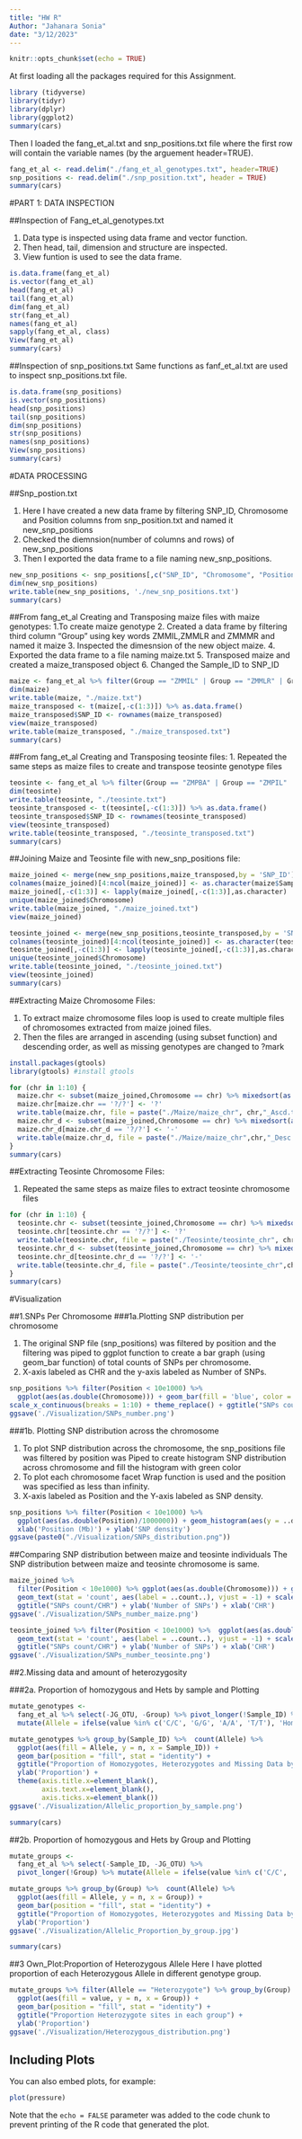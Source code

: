 ```yaml
---
title: "HW R"
Author: "Jahanara Sonia"
date: "3/12/2023"
---
```


```r
knitr::opts_chunk$set(echo = TRUE)
```

 
At first loading all the packages required for this Assignment.

```r
library (tidyverse)
library(tidyr)
library(dplyr)
library(ggplot2)
summary(cars)
```

Then I loaded the fang_et_al.txt and snp_positions.txt file where the first row will contain the variable names (by the arguement header=TRUE).
```r
fang_et_al <- read.delim("./fang_et_al_genotypes.txt", header=TRUE)
snp_positions <- read.delim("./snp_position.txt", header = TRUE)
summary(cars)
```

#PART 1: DATA INSPECTION

##Inspection of Fang_et_al_genotypes.txt

 1. Data type is inspected using data frame and vector function.
 2. Then head, tail, dimension and structure are inspected.
 3. View funtion is used to see the data frame.
 

```r
is.data.frame(fang_et_al)
is.vector(fang_et_al)
head(fang_et_al) 
tail(fang_et_al) 
dim(fang_et_al) 
str(fang_et_al) 
names(fang_et_al) 
sapply(fang_et_al, class) 
View(fang_et_al)
summary(cars)
```

##Inspection of snp_positions.txt
 Same functions as fanf_et_al.txt are used to inspect snp_positions.txt file.

```r
is.data.frame(snp_positions)
is.vector(snp_positions)
head(snp_positions) 
tail(snp_positions) 
dim(snp_positions) 
str(snp_positions) 
names(snp_positions) 
View(snp_positions)
summary(cars)
```
#DATA PROCESSING

##Snp_postion.txt

  1. Here I have created a new data frame by filtering SNP_ID, Chromosome and Position columns from snp_position.txt and named it new_snp_positions 
  2. Checked the diemnsion(number of columns and rows) of new_snp_positions
  3. Then I exported the data frame to a file naming new_snp_positions.

```r
new_snp_positions <- snp_positions[,c("SNP_ID", "Chromosome", "Position")] 
dim(new_snp_positions)
write.table(new_snp_positions, './new_snp_positions.txt')
summary(cars)
```

 
##From fang_et_al Creating and Transposing maize files with maize genotypes:
  1.To create maize genotype
  2. Created a data frame by filtering third column "Group" using key words ZMMIL,ZMMLR and ZMMMR and named it maize
  3. Inspected the dimesnsion of the new object maize.
  4. Exported the data frame to a file naming maize.txt
  5. Transposed maize and created a maize_transposed object
  6.  Changed the Sample_ID to SNP_ID

```r
maize <- fang_et_al %>% filter(Group == "ZMMIL" | Group == "ZMMLR" | Group == "ZMMMR")
dim(maize)
write.table(maize, "./maize.txt")
maize_transposed <- t(maize[,-c(1:3)]) %>% as.data.frame()
maize_transposed$SNP_ID <- rownames(maize_transposed)
view(maize_transposed)
write.table(maize_transposed, "./maize_transposed.txt")
summary(cars)
```

##From fang_et_al Creating and Transposing teosinte files:
 1. Repeated the same steps as maize files to create and transpose teosinte genotype files

```r
teosinte <- fang_et_al %>% filter(Group == "ZMPBA" | Group == "ZMPIL" | Group == "ZMPJA")
dim(teosinte)
write.table(teosinte, "./teosinte.txt")
teosinte_transposed <- t(teosinte[,-c(1:3)]) %>% as.data.frame()
teosinte_transposed$SNP_ID <- rownames(teosinte_transposed)
view(teosinte_transposed)
write.table(teosinte_transposed, "./teosinte_transposed.txt")
summary(cars)
```

##Joining Maize and Teosinte file with new_snp_positions file:

```r
maize_joined <- merge(new_snp_positions,maize_transposed,by = 'SNP_ID')
colnames(maize_joined)[4:ncol(maize_joined)] <- as.character(maize$Sample_ID)
maize_joined[,-c(1:3)] <- lapply(maize_joined[,-c(1:3)],as.character)
unique(maize_joined$Chromosome)
write.table(maize_joined, "./maize_joined.txt")
view(maize_joined)

teosinte_joined <- merge(new_snp_positions,teosinte_transposed,by = 'SNP_ID')
colnames(teosinte_joined)[4:ncol(teosinte_joined)] <- as.character(teosinte$Sample_ID)
teosinte_joined[,-c(1:3)] <- lapply(teosinte_joined[,-c(1:3)],as.character)
unique(teosinte_joined$Chromosome)
write.table(teosinte_joined, "./teosinte_joined.txt")
view(teosinte_joined)
summary(cars)
```

##Extracting Maize Chromosome Files: 

   1. To extract maize chromosome files loop is used to create multiple files of chromosomes extracted from maize joined files.
   2. Then the files are arranged in ascending (using subset function) and descending order, as well as missing genotypes are changed to ?mark 
    
```r
install.packages(gtools)
library(gtools) #install gtools

for (chr in 1:10) {
  maize.chr <- subset(maize_joined,Chromosome == chr) %>% mixedsort(as.character(maize_joined$Position)) #use gtools to make the position as increasing value 
  maize.chr[maize.chr == '?/?'] <- '?' 
  write.table(maize.chr, file = paste("./Maize/maize_chr", chr,"_Ascd.txt",sep = "")) 
  maize.chr_d <- subset(maize_joined,Chromosome == chr) %>% mixedsort(as.character(maize_joined$Position, decreasing = TRUE)) #use gtools to make the position as decreasing value
  maize.chr_d[maize.chr_d == '?/?'] <- '-'
  write.table(maize.chr_d, file = paste("./Maize/maize_chr",chr,"_Desc.txt",sep = ""))
}
summary(cars)
```

##Extracting Teosinte Chromosome Files:

1. Repeated the same steps as maize files to extract teosinte chromosome files

```r
for (chr in 1:10) {
  teosinte.chr <- subset(teosinte_joined,Chromosome == chr) %>% mixedsort(as.character(teosinte_joined$Position)) #use gtools to make the position as increasing value 
  teosinte.chr[teosinte.chr == '?/?'] <- '?' 
  write.table(teosinte.chr, file = paste("./Teosinte/teosinte_chr", chr,"_Ascd.txt",sep = "")) 
  teosinte.chr_d <- subset(teosinte_joined,Chromosome == chr) %>% mixedsort(as.character(teosinte_joined$Position, decreasing = TRUE)) #use gtools to make the position as decreasing value
  teosinte.chr_d[teosinte.chr_d == '?/?'] <- '-'
  write.table(teosinte.chr_d, file = paste("./Teosinte/teosinte_chr",chr,"_Desc.txt",sep = ""))
}
summary(cars)
```

#Visualization

##1.SNPs Per Chromosome
###1a.Plotting SNP distribution per chromosome

  1. The original SNP file (snp_positions) was filtered by position and the filtering was piped to ggplot function to create a bar graph (using geom_bar function) of total counts of SNPs per chromosome.
  2. X-axis labeled as CHR and the y-axis labeled as Number of SNPs.
  
```r
snp_positions %>% filter(Position < 10e1000) %>% 
  ggplot(aes(as.double(Chromosome))) + geom_bar(fill = 'blue', color = 'green') + geom_text(stat = 'count', aes(label = ..count..), vjust = -1) +
scale_x_continuous(breaks = 1:10) + theme_replace() + ggtitle("SNPs count/CHR") + ylab('Number of SNPs') + xlab('CHR') 
ggsave('./Visualization/SNPs_number.png')
```

###1b. Plotting SNP distribution across the chromosome

  1. To plot SNP distribution across the chromosome, the snp_positions file was filtered by position was Piped to create histogram SNP distribution across chromosome and fill the histogram with green color
  2. To plot each chromosome facet Wrap function is used and the position was specified as less than infinity.
  3. X-axis labeled as Position and the Y-axis labeled as SNP density. 

```r
snp_positions %>% filter(Position < 10e1000) %>% 
  ggplot(aes(as.double(Position)/1000000)) + geom_histogram(aes(y = ..density..), color = 'green', fill = "green", alpha = 0.4, bins = 20) + geom_density(aes(as.double(Position)/1000000), color = "blue") + facet_wrap(~ as.double(Chromosome), scales = "free") + theme_replace() + ggtitle("Across Chromosomes distribution") +
  xlab('Position (Mb)') + ylab('SNP density')
ggsave(paste0("./Visualization/SNPs_distribution.png"))

```

##Comparing SNP distribution between maize and teosinte individuals
   The SNP distribution between maize and teosinte chromosome is same.
   
```r
maize_joined %>% 
  filter(Position < 10e1000) %>% ggplot(aes(as.double(Chromosome))) + geom_bar(fill = 'blue', color = 'green') + 
  geom_text(stat = 'count', aes(label = ..count..), vjust = -1) + scale_x_continuous(breaks = 1:10) + theme_replace() +
  ggtitle("SNPs count/CHR") + ylab('Number of SNPs') + xlab('CHR') 
ggsave('./Visualization/SNPs_number_maize.png')
```
```r
teosinte_joined %>% filter(Position < 10e1000) %>%  ggplot(aes(as.double(Chromosome))) + geom_bar(fill = 'blue', color = 'green') + 
  geom_text(stat = 'count', aes(label = ..count..), vjust = -1) + scale_x_continuous(breaks = 1:10) + theme_replace() +
  ggtitle("SNPs count/CHR") + ylab('Number of SNPs') + xlab('CHR') 
ggsave('./Visualization/SNPs_number_teosinte.png')
```

##2.Missing data and amount of heterozygosity

###2a. Proportion of homozygous and Hets by sample and Plotting


```r

mutate_genotypes <- 
  fang_et_al %>% select(-JG_OTU, -Group) %>% pivot_longer(!Sample_ID) %>% 
  mutate(Allele = ifelse(value %in% c('C/C', 'G/G', 'A/A', 'T/T'), 'Homozygote', ifelse(value == '?/?', 'NA', 'Heterozygote')))  

mutate_genotypes %>% group_by(Sample_ID) %>%  count(Allele) %>% 
  ggplot(aes(fill = Allele, y = n, x = Sample_ID)) +
  geom_bar(position = "fill", stat = "identity") +
  ggtitle("Proportion of Homozygotes, Heterozygotes and Missing Data by Sample") +
  ylab('Proportion') +
  theme(axis.title.x=element_blank(),
        axis.text.x=element_blank(),
        axis.ticks.x=element_blank())
ggsave('./Visualization/Allelic_proportion_by_sample.png')

summary(cars)
```

##2b. Proportion of homozygous and Hets by Group and Plotting

```r

mutate_groups <- 
  fang_et_al %>% select(-Sample_ID, -JG_OTU) %>%   
  pivot_longer(!Group) %>% mutate(Allele = ifelse(value %in% c('C/C', 'G/G', 'A/A', 'T/T'), 'Homozygote', ifelse(value == '?/?', 'NA', 'Heterozygote')))  

mutate_groups %>% group_by(Group) %>%  count(Allele) %>% 
  ggplot(aes(fill = Allele, y = n, x = Group)) +
  geom_bar(position = "fill", stat = "identity") +
  ggtitle("Proportion of Homozygotes, Heterozygotes and Missing Data by Group") +
  ylab('Proportion') 
ggsave('./Visualization/Allelic_Proportion_by_group.jpg')

summary(cars)
```

##3 Own_Plot:Proportion of Heterozygous Allele
Here I have plotted proportion of each Heterozygous Allele in different genotype group.

```r
mutate_groups %>% filter(Allele == "Heterozygote") %>% group_by(Group) %>%  count(value) %>% 
  ggplot(aes(fill = value, y = n, x = Group)) +
  geom_bar(position = "fill", stat = "identity") +
  ggtitle("Proportion Heterozygote sites in each group") +
  ylab('Proportion') 
ggsave('./Visualization/Heterozygous_distribution.png')
```
## Including Plots

You can also embed plots, for example:

```r
plot(pressure)
```

Note that the `echo = FALSE` parameter was added to the code chunk to prevent printing of the R code that generated the plot.
